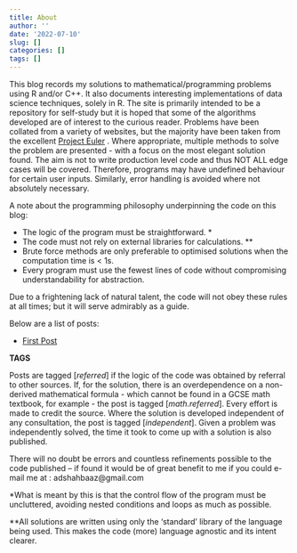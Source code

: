 ```yaml
---
title: About
author: ''
date: '2022-07-10'
slug: []
categories: []
tags: []
---
```

This blog records my solutions to mathematical/programming problems using R and/or C++. It also documents interesting implementations of data science techniques, solely in R.  The site is primarily intended to be a repository for self-study but it is hoped that some of the algorithms developed are of interest to the curious reader. Problems have been collated from a variety of websites, but the majority have been taken from the excellent [Project Euler](https://projecteuler.net/) . Where appropriate, multiple methods to solve the problem are presented - with a focus on the most elegant solution found. The aim is not to write production level code and thus  NOT ALL edge cases will be covered. Therefore, programs may have undefined behaviour for certain user inputs. Similarly, error handling is avoided where not absolutely necessary.

A note about the programming philosophy underpinning the code on this blog:

- The logic of the program must be straightforward. *
- The code must not rely on external libraries for calculations. **
- Brute force methods are only preferable to optimised solutions when the computation time is < $1$s.
- Every program must use the fewest lines of code without compromising understandability for abstraction.

Due to a frightening lack of natural talent, the code will not obey these rules at all times; but it will serve admirably as a guide.

Below are a list of posts:

- [First Post](https://adshahbaaz.netlify.app/posts/some-lesser-known)



**TAGS**

Posts are tagged [*referred*] if the logic of the code was obtained by referral to other sources. If, for the solution, there is an overdependence on a non-derived mathematical formula - which cannot be found in a GCSE math textbook, for example - the post is tagged [*math.referred*]. Every effort is made to credit the source. Where the solution is developed independent of any consultation, the post is tagged [*independent*]. Given a problem was independently solved, the time it took to come up with a solution is also published.  


There will no doubt be errors and countless refinements possible to the code published -- if found it would be of great benefit to me if you could e-mail me at :   adshahbaaz@gmail.com 


*What is meant by this is that the control flow of the program must be uncluttered, avoiding nested conditions and loops as much as possible.

**All solutions are written using only the 'standard' library of the language being used. This makes the code (more) language agnostic and its intent clearer.


